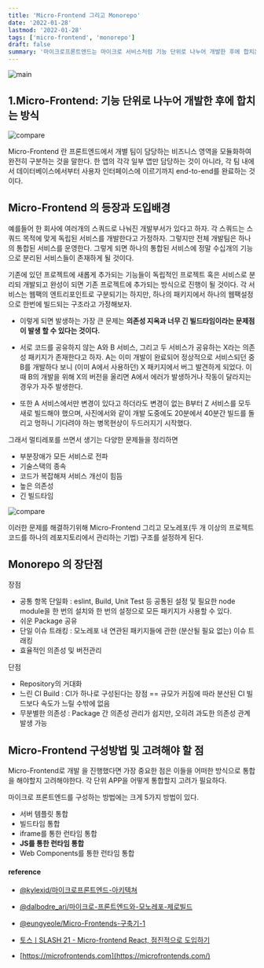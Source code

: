 ```yaml
---
title: 'Micro-Frontend 그리고 Monorepo'
date: '2022-01-28'
lastmod: '2022-01-28'
tags: ['micro-frontend', 'monorepo']
draft: false
summary: '마이크로프론트엔드는 마이크로 서비스처럼 기능 단위로 나누어 개발한 후에 합치는 방식입니다. 이 포스팅을 통해 마이크로프론트엔드에 대해 이해하고 공부하는 시간이 되었으면 좋겠습니다.'
---
```


![main](/static/microfrontend/cover.jpg)

## 1.Micro-Frontend: 기능 단위로 나누어 개발한 후에 합치는 방식

![compare](/static/microfrontend/microfrontend.png)

Micro-Frontend 란 프론트엔드에서 개별 팀이 담당하는 비즈니스 영역을 모듈화하여 완전히 구분하는 것을 말한다. 한 앱의 각각 일부 앱만 담당하는 것이 아니라, 각 팀 내에서 데이터베이스에서부터 사용자 인터페이스에 이르기까지 end-to-end를 완료하는 것이다.

## Micro-Frontend 의 등장과 도입배경

예를들어 한 회사에 여러개의 스쿼드로 나눠진 개발부서가 있다고 하자. 각 스쿼드는 스쿼드 목적에 맞게 독립된 서비스를 개발한다고 가정하자. 그렇지만 전체 개발팀은 하나의 통합된 서비스를 운영한다. 그렇게 되면 하나의 통합된 서비스에 정말 수십개의 기능으로 분리된 서비스들이 존재하게 될 것이다.

기존에 있던 프로젝트에 새롭게 추가되는 기능들이 독립적인 프로젝트 혹은 서비스로 분리되 개발되고 완성이 되면 기존 프로젝트에 추가되는 방식으로 진행이 될 것이다. 각 서비스는 웹팩의 엔트리포인트로 구분되기는 하지만, 하나의 패키지에서 하나의 웹팩설정으로 한번에 빌드되는 구조라고 가정해보자.

- 이렇게 되면 발생하는 가장 큰 문제는 **의존성 지옥과 너무 긴 빌드타임이라는 문제점이 발생 할 수 있다는 것이다.**

- 서로 코드를 공유하지 않는 A와 B 서비스, 그리고 두 서비스가 공유하는 X라는 의존성 패키지가 존재한다고 하자. A는 이미 개발이 완료되어 정상적으로 서비스되던 중 B를 개발하다 보니 (이미 A에서 사용하던) X 패키지에서 버그 발견하게 되었다. 이때 B의 개발을 위해 X의 버전을 올리면 A에서 에러가 발생하거나 작동이 달라지는 경우가 자주 발생한다.

- 또한 A 서비스에서만 변경이 있다고 하더라도 변경이 없는 B부터 Z 서비스를 모두 새로 빌드해야 했으며, 사진에서와 같이 개발 도중에도 20분에서 40분간 빌드를 돌리고 멍하니 기다려야 하는 병목현상이 두드러지기 시작했다.

그래서 멀티레포를 쓰면서 생기는 다양한 문제들을 정리하면

- 부분장애가 모든 서비스로 전파
- 기술스택의 종속
- 코드가 복잡해져 서비스 개선이 힘듬
- 높은 의존성
- 긴 빌드타임

![compare](/static/microfrontend/structure.png)

이러한 문제를 해결하기위해 Micro-Frontend 그리고 모노레포(두 개 이상의 프로젝트 코드를 하나의 레포지토리에서 관리하는 기법) 구조를 설정하게 된다.

## Monorepo 의 장단점

장점

- 공통 항목 단일화 : eslint, Build, Unit Test 등 공통된 설정 및 필요한 node module을 한 번의 설치와 한 번의 설정으로 모든 패키지가 사용할 수 있다.
- 쉬운 Package 공유
- 단일 이슈 트래킹 : 모노레포 내 연관된 패키지들에 관한 (분산될 필요 없는) 이슈 트래킹
- 효율적인 의존성 및 버전관리

단점

- Repository의 거대화
- 느린 CI Build : CI가 하나로 구성된다는 장점 == 규모가 커짐에 따라 분산된 CI 빌드보다 속도가 느릴 수밖에 없음
- 무분별한 의존성 : Package 간 의존성 관리가 쉽지만, 오히려 과도한 의존성 관계 발생 가능

## Micro-Frontend 구성방법 및 고려해야 할 점

Micro-Frontend로 개발 을 진행했다면 가장 중요한 점은 이들을 어떠한 방식으로 통합을 해야할지 고려해야한다. 각 단위 APP을 어떻게 통합할지 고려가 필요하다.

마이크로 프론트엔드를 구성하는 방법에는 크게 5가지 방법이 있다.

- 서버 템플릿 통합
- 빌드타임 통합
- iframe를 통한 런타임 통합
- **JS를 통한 런타임 통합**
- Web Components를 통한 런타임 통합

#### reference

- [@kylexid/마이크로프론트엔드-아키텍쳐](https://velog.io/@kylexid/%EB%A7%88%EC%9D%B4%ED%81%AC%EB%A1%9C%ED%94%84%EB%A1%A0%ED%8A%B8%EC%97%94%EB%93%9C-%EC%95%84%ED%82%A4%ED%85%8D%EC%B3%90)

- [@dalbodre_ari/마이크로-프론트엔드와-모노레포-제로빌드](https://velog.io/@dalbodre_ari/%EB%A7%88%EC%9D%B4%ED%81%AC%EB%A1%9C-%ED%94%84%EB%A1%A0%ED%8A%B8%EC%97%94%EB%93%9C%EC%99%80-%EB%AA%A8%EB%85%B8%EB%A0%88%ED%8F%AC-%EC%A0%9C%EB%A1%9C%EB%B9%8C%EB%93%9C)

- [@eungyeole/Micro-Frontends-구축기-1](https://velog.io/@eungyeole/Micro-Frontends-%EA%B5%AC%EC%B6%95%EA%B8%B0-1)

- [토스ㅣSLASH 21 - Micro-frontend React, 점진적으로 도입하기](https://www.youtube.com/watch?v=DHPeeEvDbdo)

- [https://microfrontends.com](https://microfrontends.com/)
